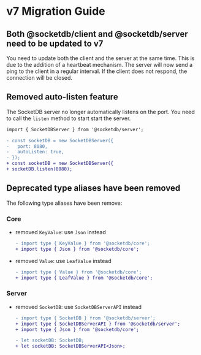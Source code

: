 # v7 Migration Guide

## Both @socketdb/client and @socketdb/server need to be updated to v7

You need to update both the client and the server at the same time. This is due to the addition of a heartbeat mechanism. The server will now send a ping to the client in a regular interval. If the client does not respond, the connection will be closed.

## Removed auto-listen feature

The SocketDB server no longer automatically listens on the port. You need to call the `listen` method to start start the server.

```diff
import { SocketDBServer } from '@socketdb/server';

- const socketDB = new SocketDBServer({
- 	port: 8080,
- 	autoListen: true,
- });
+ const socketDB = new SocketDBServer({
+ socketDB.listen(8080);
```

## Deprecated type aliases have been removed

The following type aliases have been remove:

### Core

- removed `KeyValue`: use `Json` instead

  ```diff
  - import type { KeyValue } from '@socketdb/core';
  + import type { Json } from '@socketdb/core';
  ```

- removed `Value`: use `LeafValue` instead
  ```diff
  - import type { Value } from '@socketdb/core';
  + import type { LeafValue } from '@socketdb/core';
  ```

### Server

- removed `SocketDB`: use `SocketDBServerAPI` instead

  ```diff
  - import type { SocketDB } from '@socketdb/server';
  + import type { SocketDBServerAPI } from '@socketdb/server';
  + import type { Json } from '@socketdb/core';

  - let socketDB: SocketDB;
  + let socketDB: SocketDBServerAPI<Json>;
  ```
